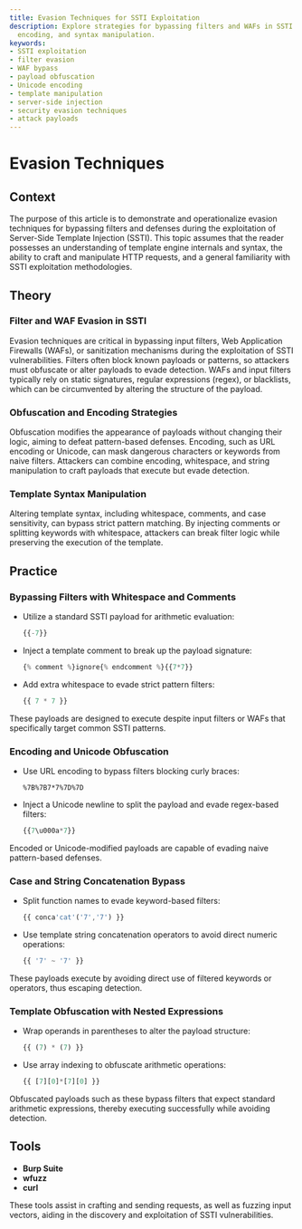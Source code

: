 ```yaml
---
title: Evasion Techniques for SSTI Exploitation
description: Explore strategies for bypassing filters and WAFs in SSTI with obfuscation,
  encoding, and syntax manipulation.
keywords:
- SSTI exploitation
- filter evasion
- WAF bypass
- payload obfuscation
- Unicode encoding
- template manipulation
- server-side injection
- security evasion techniques
- attack payloads
---
```


# Evasion Techniques

## Context

The purpose of this article is to demonstrate and operationalize evasion techniques for bypassing filters and defenses during the exploitation of Server-Side Template Injection (SSTI). This topic assumes that the reader possesses an understanding of template engine internals and syntax, the ability to craft and manipulate HTTP requests, and a general familiarity with SSTI exploitation methodologies.

## Theory

### Filter and WAF Evasion in SSTI

Evasion techniques are critical in bypassing input filters, Web Application Firewalls (WAFs), or sanitization mechanisms during the exploitation of SSTI vulnerabilities. Filters often block known payloads or patterns, so attackers must obfuscate or alter payloads to evade detection. WAFs and input filters typically rely on static signatures, regular expressions (regex), or blacklists, which can be circumvented by altering the structure of the payload.

### Obfuscation and Encoding Strategies

Obfuscation modifies the appearance of payloads without changing their logic, aiming to defeat pattern-based defenses. Encoding, such as URL encoding or Unicode, can mask dangerous characters or keywords from naive filters. Attackers can combine encoding, whitespace, and string manipulation to craft payloads that execute but evade detection.

### Template Syntax Manipulation

Altering template syntax, including whitespace, comments, and case sensitivity, can bypass strict pattern matching. By injecting comments or splitting keywords with whitespace, attackers can break filter logic while preserving the execution of the template.

## Practice

### Bypassing Filters with Whitespace and Comments

- Utilize a standard SSTI payload for arithmetic evaluation: 

  ```javascript
  {{-7}}
  ```

- Inject a template comment to break up the payload signature:

  ```javascript
  {% comment %}ignore{% endcomment %}{{7*7}}
  ```

- Add extra whitespace to evade strict pattern filters:

  ```javascript
  {{ 7 * 7 }}
  ```

These payloads are designed to execute despite input filters or WAFs that specifically target common SSTI patterns.

### Encoding and Unicode Obfuscation

- Use URL encoding to bypass filters blocking curly braces:

  ```plaintext
  %7B%7B7*7%7D%7D
  ```

- Inject a Unicode newline to split the payload and evade regex-based filters:

  ```javascript
  {{7\u000a*7}}
  ```

Encoded or Unicode-modified payloads are capable of evading naive pattern-based defenses.

### Case and String Concatenation Bypass

- Split function names to evade keyword-based filters:

  ```javascript
  {{ conca'cat'('7','7') }}
  ```

- Use template string concatenation operators to avoid direct numeric operations:

  ```javascript
  {{ '7' ~ '7' }}
  ```

These payloads execute by avoiding direct use of filtered keywords or operators, thus escaping detection.

### Template Obfuscation with Nested Expressions

- Wrap operands in parentheses to alter the payload structure:

  ```javascript
  {{ (7) * (7) }}
  ```

- Use array indexing to obfuscate arithmetic operations:

  ```javascript
  {{ [7][0]*[7][0] }}
  ```

Obfuscated payloads such as these bypass filters that expect standard arithmetic expressions, thereby executing successfully while avoiding detection.

## Tools

- **Burp Suite**
- **wfuzz**
- **curl**

These tools assist in crafting and sending requests, as well as fuzzing input vectors, aiding in the discovery and exploitation of SSTI vulnerabilities.